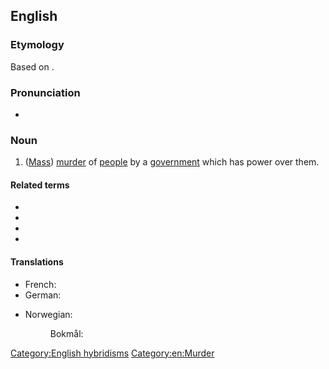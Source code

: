 ==English==
{{wikipedia}}

===Etymology===
Based on {{etyl|grc|en}} {{m|grc|δῆμος||people}} {{suffix|en||cide}}.

===Pronunciation===
* {{a|UK}} {{IPA|en|/ˈdɛməsaɪd/}}

===Noun===
{{en-noun|~}}

# ([[mass murder|Mass]]) [[murder]] of [[people]] by a [[government]] which has power over them.

====Related terms====
* {{l|en|culturicide}}
* {{l|en|ethnocide}}
* {{l|en|genocide}}
* {{l|en|populicide}}

====Translations====
{{trans-top}}
* French: {{t+|fr|démocide|m}}
* German: {{t+|de|Demozid|m|n}}
{{trans-mid}}
* Norwegian:
*: Bokmål: {{t|nb|democid|n}}
{{trans-bottom}}

[[Category:English hybridisms]]
[[Category:en:Murder]]